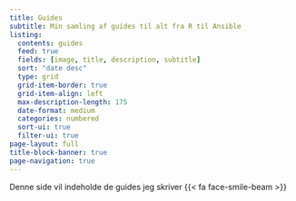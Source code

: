 ```yaml
---
title: Guides
subtitle: Min samling af guides til alt fra R til Ansible
listing:
  contents: guides
  feed: true
  fields: [image, title, description, subtitle]
  sort: "date desc"
  type: grid
  grid-item-border: true
  grid-item-align: left
  max-description-length: 175
  date-format: medium
  categories: numbered
  sort-ui: true
  filter-ui: true
page-layout: full
title-block-banner: true
page-navigation: true
---
```



Denne side vil indeholde de guides jeg skriver {{< fa face-smile-beam >}}